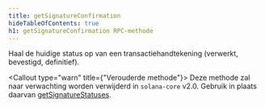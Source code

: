 ```yaml
---
title: getSignatureConfirmation
hideTableOfContents: true
h1: getSignatureConfirmation RPC-methode
---
```


Haal de huidige status op van een transactiehandtekening (verwerkt, bevestigd,
definitief).

<Callout type="warn" title={"Verouderde methode"}>
  Deze methode zal naar verwachting worden verwijderd in `solana-core` v2.0.
  Gebruik in plaats daarvan
  [getSignatureStatuses](/docs/rpc/http/getsignaturestatuses).
</Callout>
